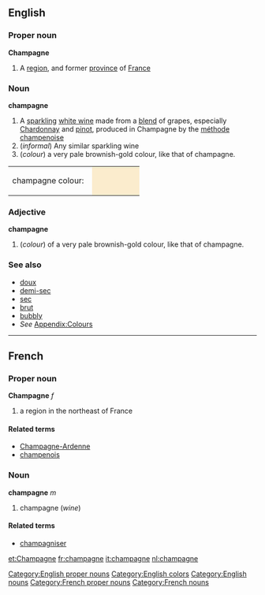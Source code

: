 ==English==
===Proper noun===
[[Category:English proper nouns]]
[[Category:English colors]]

{{wikipedia}}
'''Champagne'''
#A [[region]], and former [[province]] of [[France]]
===Noun===
[[Category:English nouns]]
'''champagne'''
#A [[sparkling]] [[white wine]] made from a [[blend]] of grapes, especially [[Chardonnay]] and [[pinot]], produced in Champagne by the [[méthode champenoise]]
#(''informal'') Any similar sparkling wine
#(''colour'') a very pale brownish-gold colour, like that of champagne.
<table><tr><td>champagne colour: &nbsp;</td>
<td bgcolor="#FBECCD" width="80">&nbsp; </td></tr></table>

===Adjective===
'''champagne'''
#(''colour'') of a very pale brownish-gold colour, like that of champagne.
===See also===
*[[doux]]
*[[demi-sec]]
*[[sec]]
*[[brut]]
*[[bubbly]]
*''See'' [[Wiktionary_Appendix:Colours|Appendix:Colours]]
----

==French==
===Proper noun===
[[Category:French proper nouns]]
'''Champagne''' ''f''

# a region in the northeast of France

====Related terms====
*[[Champagne-Ardenne]]
*[[champenois]]

===Noun===
[[Category:French nouns]]
'''champagne''' ''m''

# champagne (''wine'')

====Related terms====
*[[champagniser]]

[[et:Champagne]]
[[fr:champagne]]
[[it:champagne]]
[[nl:champagne]]
